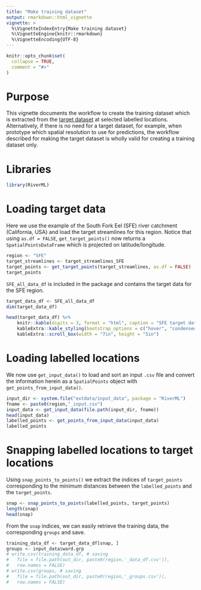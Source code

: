 ```yaml
---
title: "Make training dataset"
output: rmarkdown::html_vignette
vignette: >
  %\VignetteIndexEntry{Make training dataset}
  %\VignetteEngine{knitr::rmarkdown}
  %\VignetteEncoding{UTF-8}
---
```


```r
knitr::opts_chunk$set(
  collapse = TRUE,
  comment = "#>"
)
```

# Purpose

This vignette documents the workflow to create the training dataset which is extracted from the [target dataset](make_target_dataset.html) at selected labelled locations.
Alternatively, if there is no need for a target dataset, for example, when prototype which spatial resolution to use for predictions, the workflow described for making the target dataset is wholly valid for creating a training dataset only.

# Libraries

```r
library(RiverML)
```


# Loading target data

Here we use the example of the South Fork Eel (SFE) river catchment (California, USA) and load the target streamlines for this region.
Notice that using `as.df = FALSE`, `get_target_points()` now returns a `SpatialPointsDataFrame` which is projected on latitude/longitude.

```r
region <- "SFE"
target_streamlines <- target_streamlines_SFE
target_points <- get_target_points(target_streamlines, as.df = FALSE)
target_points
```

`SFE_all_data_df` is included in the package and contains the target data for the SFE region.

```r
target_data_df <- SFE_all_data_df
dim(target_data_df)
```

```r
head(target_data_df) %>% 
	knitr::kable(digits = 3, format = "html", caption = "SFE target data") %>% 
	kableExtra::kable_styling(bootstrap_options = c("hover", "condensed")) %>% 
	kableExtra::scroll_box(width = "7in", height = "5in")
```

# Loading labelled locations

We now use `get_input_data()` to load and sort an input `.csv` file and convert the information herein as a `SpatialPoints` object with `get_points_from_input_data()`.

```r
input_dir <- system.file("extdata/input_data", package = "RiverML")
fname <- paste0(region,"_input.csv")
input_data <- get_input_data(file.path(input_dir, fname))
head(input_data)
labelled_points <- get_points_from_input_data(input_data)
labelled_points
```

# Snapping labelled locations to target locations

Using `snap_points_to_points()` we extract the indices of `target_points` corresponding to the minimum distances between the `labelled_points` and the `target_points`.

```r
snap <- snap_points_to_points(labelled_points, target_points)
length(snap)
head(snap)
```

From the `snap` indices, we can easily retrieve the training data, the corresponding `groups` and save.

```r
training_data_df <- target_data_df[snap, ]
groups <- input_data$ward.grp
# write.csv(training_data_df, # saving 
# 	file = file.path(out_dir, paste0(region,'_data_df.csv')), 
# 	row.names = FALSE)
# write.csv(groups, # saving
# 	file = file.path(out_dir, paste0(region,'_groups.csv')), 
# 	row.names = FALSE)
```